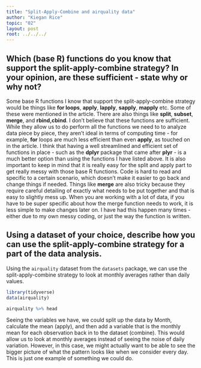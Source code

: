 ```yaml
---
title: "Split-Apply-Combine and airquality data"
author: "Kiegan Rice"
topic: "02"
layout: post
root: ../../../
---
```


## Which (base R) functions do you know that support the split-apply-combine strategy? In your opinion, are these sufficient - state why or why not?  

Some base R functions I know that support the split-apply-combine strategy would be things like __for loops__, __apply__, __lapply__, __sapply__, __mapply__ etc. Some of these were mentioned in the article. There are also things like __split__, __subset__, __merge__, and __rbind,cbind__. I don't believe that these functions are sufficient. While they allow us to do perform all the functions we need to to analyze data piece by piece, they aren't ideal in terms of computing time - for example, __for__ loops are much less efficient than even __apply__, as touched on in the article. I think that having a well streamlined and efficient set of functions in place - such as the __dplyr__ package that came after __plyr__ - is a much better option than using the functions I have listed above. It is also important to keep in mind that it is really easy for the split and apply part to get really messy with those base R functions. Code is hard to read and specific to a certain scenario, which doesn't make it easier to go back and change things if needed. Things like __merge__ are also tricky because they require careful detailing of exactly what needs to be put together and that is easy to slightly mess up. When you are working with a lot of data, if you have to be super specific about how the merge function needs to work, it is less simple to make changes later on. I have had this happen many times - either due to my own messy coding, or just the way the function is written. 

## Using a dataset of your choice, describe how you can use the split-apply-combine strategy for a part of the data analysis.  
Using the `airquality` dataset from the `datasets` package, we can use the split-apply-combine strategy to look at monthly averages rather than daily values. 

```r
library(tidyverse)
data(airquality)

airquality %>% head
```
Seeing the variables we have, we could split up the data by Month, calculate the mean (apply), and then add a variable that is the monthly mean for each observation back in to the dataset (combine). This would allow us to look at monthly averages instead of seeing the noise of daily variation. However, in this case, we might actually want to be able to see the bigger picture of what the pattern looks like when we consider every day. This is just one example of something we could do.  
